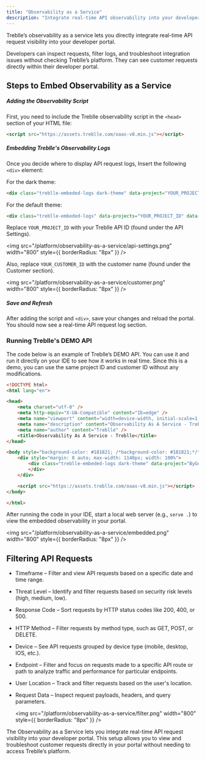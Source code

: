 ```yaml
---
title: "Observability as a Service"
description: "Integrate real-time API observability into your developer portal with Treblle."
---
```


Treblle’s observability as a service lets you directly integrate real-time API request visibility into your developer portal.

Developers can inspect requests, filter logs, and troubleshoot integration issues without checking Treblle’s platform. They can see customer requests directly within their developer portal.

## Steps to Embed Observability as a Service

##### Adding the Observability Script

First, you need to include the Treblle observability script in the `<head>` section of your HTML file:

```html
<script src="https://assets.treblle.com/oaas-v8.min.js"></script>
```

##### Embedding Treblle's Observability Logs

Once you decide where to display API request logs, Insert the following `<div>` element:

For the dark theme:

```html
<div class="treblle-embeded-logs dark-theme" data-project="YOUR_PROJECT_ID" data-customer="YOUR_CUSTOMER_ID">
```

For the default theme:

```html
<div class="treblle-embeded-logs" data-projects="YOUR_PROJECT_ID" data-customers="YOUR_CUSTOMER_ID"></div>
```

Replace `YOUR_PROJECT_ID` with your Treblle API ID (found under the API Settings).

  <img
    src="/platform/observability-as-a-service/api-settings.png"
    width="800"
    style={{ borderRadius: "8px" }}
  />

Also, replace `YOUR_CUSTOMER_ID` with the customer name (found under the Customer section).

  <img
    src="/platform/observability-as-a-service/customer.png"
    width="800"
    style={{ borderRadius: "8px" }}
  />


##### Save and Refresh

After adding the script and `<div>`, save your changes and reload the portal. You should now see a real-time API request log section.

### Running Treblle's DEMO API

The code below is an example of Treblle’s DEMO API. You can use it and run it directly on your IDE to see how it works in real time. Since this is a demo, you can use the same project ID and customer ID without any modifications.

```html
<!DOCTYPE html>
<html lang="en">

<head>
    <meta charset="utf-8" />
    <meta http-equiv="X-UA-Compatible" content="IE=edge" />
    <meta name="viewport" content="width=device-width, initial-scale=1, shrink-to-fit=no" />
    <meta name="description" content="Observability As A Service - Treblle" />
    <meta name="author" content="Treblle" />
    <title>Observability As A Service - Treblle</title>
</head>

<body style="background-color: #181821; /*background-color: #181821;*/">
    <div style="margin: 0 auto; max-width: 1140px; width: 100%">
        <div class="treblle-embeded-logs dark-theme" data-project="ByGdzSo2L0OI2OKu" data-customer="vedran">
        </div>
    </div>

    <script src="https://assets.treblle.com/oaas-v8.min.js"></script>
</body>

</html>
```
After running the code in your IDE, start a local web server (e.g., `serve .`) to view the embedded observability in your portal.

  <img
    src="/platform/observability-as-a-service/embedded.png"
    width="800"
    style={{ borderRadius: "8px" }}
  />

## Filtering API Requests

- Timeframe – Filter and view API requests based on a specific date and time range.
- Threat Level – Identify and filter requests based on security risk levels (high, medium, low).
- Response Code – Sort requests by HTTP status codes like 200, 400, or 500.
- HTTP Method – Filter requests by method type, such as GET, POST, or DELETE.
- Device – See API requests grouped by device type (mobile, desktop, IOS, etc.).
- Endpoint – Filter and focus on requests made to a specific API route or path to analyze traffic and performance for particular endpoints.
- User Location – Track and filter requests based on the user's location.
- Request Data – Inspect request payloads, headers, and query parameters.

  <img
    src="/platform/observability-as-a-service/filter.png"
    width="800"
    style={{ borderRadius: "8px" }}
  />

The Observability as a Service lets you integrate real-time API request visibility into your developer portal. This setup allows you to view and troubleshoot customer requests directly in your portal without needing to access Treblle’s platform.
